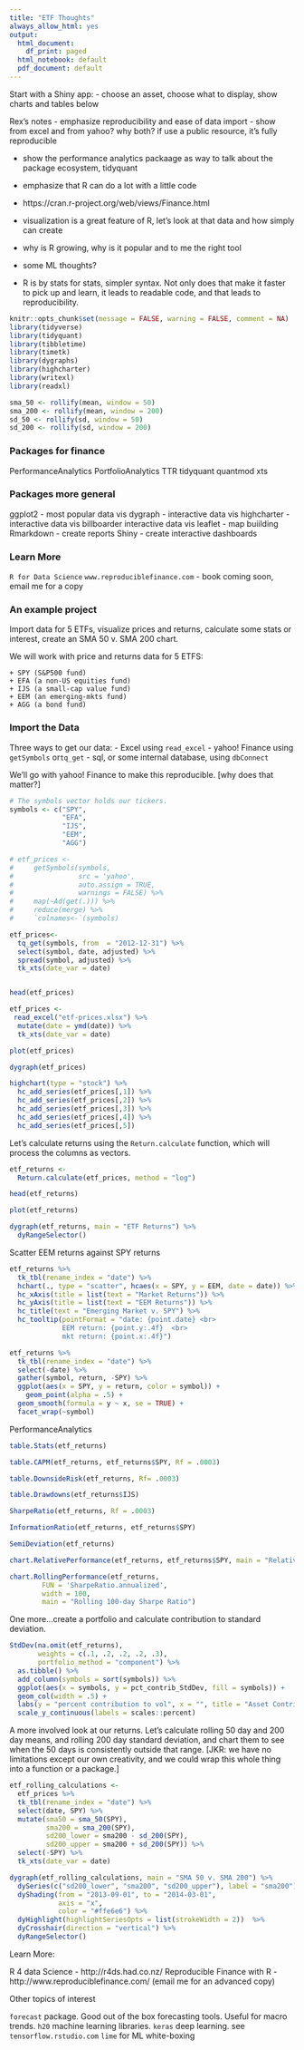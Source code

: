```yaml
---
title: "ETF Thoughts"
always_allow_html: yes
output:
  html_document:
    df_print: paged
  html_notebook: default
  pdf_document: default
---
```


Start with a Shiny app: 
- choose an asset, choose what to display, show charts and tables below

Rex's notes
- emphasize reproducibility and ease of data import
- show from excel and from yahoo? why both? if use a public resource, it's fully reproducible

- show the performance analytics packaage as way to talk about the package ecosystem, tidyquant
- emphasize that R can do a lot with a little code
-  https://cran.r-project.org/web/views/Finance.html
- visualization is a great feature of R, let's look at that data and how simply can create 
- why is R growing, why is it popular and to me the right tool
- some ML thoughts? 

- R is by stats for stats, simpler syntax. Not only does that make it faster to pick up and learn, it leads to readable code, and that leads to reproducibility. 

```r
knitr::opts_chunk$set(message = FALSE, warning = FALSE, comment = NA)
library(tidyverse)
library(tidyquant)
library(tibbletime)
library(timetk)
library(dygraphs)
library(highcharter)
library(writexl)
library(readxl)

sma_50 <- rollify(mean, window = 50)
sma_200 <- rollify(mean, window = 200)
sd_50 <- rollify(sd, window = 50)
sd_200 <- rollify(sd, window = 200)

```

### Packages for finance

PerformanceAnalytics
PortfolioAnalytics
TTR
tidyquant
quantmod
xts

### Packages more general

ggplot2 - most popular data vis
dygraph - interactive data vis
highcharter - interactive data vis
billboarder  interactive data vis
leaflet - map buiilding
Rmarkdown - create reports
Shiny - create interactive dashboards 

### Learn More

`R for Data Science`
`www.reproduciblefinance.com` - book coming soon, email me for a copy

### An example project

Import data for 5 ETFs, visualize prices and returns, calculate some stats or interest, create an SMA 50 v. SMA 200 chart.

We will work with price and returns data for 5 ETFS:

    + SPY (S&P500 fund)
    + EFA (a non-US equities fund) 
    + IJS (a small-cap value fund) 
    + EEM (an emerging-mkts fund)
    + AGG (a bond fund)

### Import the Data

Three ways to get our data: 
- Excel using `read_excel`
- yahoo! Finance using `getSymbols` or`tq_get`
- sql, or some internal database, using `dbConnect`

We'll go with yahoo! Finance to make this reproducible. [why does that matter?]



```r

# The symbols vector holds our tickers. 
symbols <- c("SPY",
             "EFA", 
             "IJS", 
             "EEM",
             "AGG")

# etf_prices <- 
#     getSymbols(symbols, 
#                src = 'yahoo',
#                auto.assign = TRUE, 
#                warnings = FALSE) %>% 
#     map(~Ad(get(.))) %>% 
#     reduce(merge) %>%
#     `colnames<-`(symbols)

etf_prices<-
  tq_get(symbols, from  = "2012-12-31") %>% 
  select(symbol, date, adjusted) %>% 
  spread(symbol, adjusted) %>% 
  tk_xts(date_var = date)


head(etf_prices)
```
 

```r
etf_prices <- 
 read_excel("etf-prices.xlsx") %>%
  mutate(date = ymd(date)) %>% 
  tk_xts(date_var = date)
```


```r
plot(etf_prices)
```

```r
dygraph(etf_prices)
```

```r
highchart(type = "stock") %>% 
  hc_add_series(etf_prices[,1]) %>% 
  hc_add_series(etf_prices[,2]) %>% 
  hc_add_series(etf_prices[,3]) %>% 
  hc_add_series(etf_prices[,4]) %>% 
  hc_add_series(etf_prices[,5])
```


Let's calculate returns using the `Return.calculate` function, which will process the columns as vectors.


```r
etf_returns <- 
  Return.calculate(etf_prices, method = "log")

head(etf_returns)
```

```r
plot(etf_returns)
```


```r
dygraph(etf_returns, main = "ETF Returns") %>%
  dyRangeSelector()
```

Scatter EEM returns against SPY returns

```r
etf_returns %>% 
  tk_tbl(rename_index = "date") %>% 
  hchart(., type = "scatter", hcaes(x = SPY, y = EEM, date = date)) %>% 
  hc_xAxis(title = list(text = "Market Returns")) %>% 
  hc_yAxis(title = list(text = "EEM Returns")) %>% 
  hc_title(text = "Emerging Market v. SPY") %>% 
  hc_tooltip(pointFormat = "date: {point.date} <br> 
             EEM return: {point.y:.4f}  <br> 
             mkt return: {point.x:.4f}")
```


```r
etf_returns %>% 
  tk_tbl(rename_index = "date") %>% 
  select(-date) %>% 
  gather(symbol, return, -SPY) %>% 
  ggplot(aes(x = SPY, y = return, color = symbol)) +
    geom_point(alpha = .5) + 
  geom_smooth(formula = y ~ x, se = TRUE) +
  facet_wrap(~symbol)
```


PerformanceAnalytics

```r
table.Stats(etf_returns)
```


```r
table.CAPM(etf_returns, etf_returns$SPY, Rf = .0003)
```


```r
table.DownsideRisk(etf_returns, Rf= .0003)
```


```r
table.Drawdowns(etf_returns$IJS)
```


```r
SharpeRatio(etf_returns, Rf = .0003)
```


```r
InformationRatio(etf_returns, etf_returns$SPY)
```


```r
SemiDeviation(etf_returns)
```


```r
chart.RelativePerformance(etf_returns, etf_returns$SPY, main = "Relative Performance to S&P")
```



```r
chart.RollingPerformance(etf_returns, 
		FUN = 'SharpeRatio.annualized', 
		width = 100,
		main = "Rolling 100-day Sharpe Ratio")
```


One more...create a portfolio and calculate contribution to standard deviation. 

```r
StdDev(na.omit(etf_returns), 
       weights = c(.1, .2, .2, .2, .3), 
       portfolio_method = "component") %>% 
  as.tibble() %>% 
  add_column(symbols = sort(symbols)) %>% 
  ggplot(aes(x = symbols, y = pct_contrib_StdDev, fill = symbols)) +
  geom_col(width = .5) +
  labs(y = "percent contribution to vol", x = "", title = "Asset Contribution to Vol") +
  scale_y_continuous(labels = scales::percent)
```

A more involved look at our returns. Let's calculate rolling 50 day and 200 day means, and rolling 200 day standard deviation, and chart them to see when the 50 days is consistently outside that range. [JKR: we have no limitations except our own creativity, and we could wrap this whole thing into a function or a package.]


```r
 
etf_rolling_calculations <-  
  etf_prices %>% 
  tk_tbl(rename_index = "date") %>% 
  select(date, SPY) %>% 
  mutate(sma50 = sma_50(SPY),
         sma200 = sma_200(SPY),
         sd200_lower = sma200 - sd_200(SPY),
         sd200_upper = sma200 + sd_200(SPY)) %>% 
  select(-SPY) %>% 
  tk_xts(date_var = date)

dygraph(etf_rolling_calculations, main = "SMA 50 v. SMA 200") %>% 
  dySeries(c("sd200_lower", "sma200", "sd200_upper"), label = "sma200") %>%
  dyShading(from = "2013-09-01", to = "2014-03-01", 
            axis = "x", 
            color = "#ffe6e6") %>% 
  dyHighlight(highlightSeriesOpts = list(strokeWidth = 2))  %>% 
  dyCrosshair(direction = "vertical") %>%
  dyRangeSelector()
```




Learn More: 

R 4 data Science - http://r4ds.had.co.nz/
Reproducible Finance with R - http://www.reproduciblefinance.com/ (email me for an advanced copy)

Other topics of interest

`forecast` package. Good out of the box forecasting tools. Useful for macro trends.
`h20` machine learning libraries. 
`keras` deep learning. see `tensorflow.rstudio.com`
`lime` for ML white-boxing
